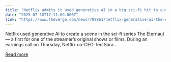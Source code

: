 ```yaml
---
title: "Netflix admits it used generative AI in a big sci-fi hit to cut costs"
date: "2025-07-18T17:11:09.000Z"
link: "https://www.theverge.com/news/709863/netflix-generative-ai-the-eternaut"
---
```


Netflix used generative AI to create a scene in the sci-fi series The Eternaut — a first for one of the streamer’s original shows or films. During an earnings call on Thursday, Netflix co-CEO Ted Sara...

[Read more](https://www.theverge.com/news/709863/netflix-generative-ai-the-eternaut)
